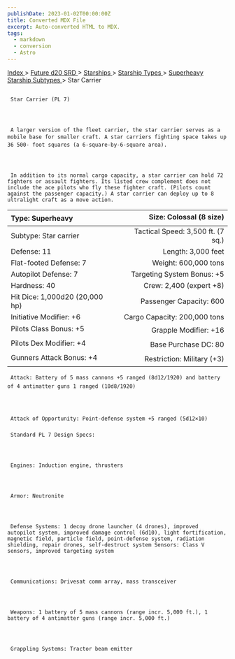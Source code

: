 ```yaml
---
publishDate: 2023-01-02T00:00:00Z
title: Converted MDX File
excerpt: Auto-converted HTML to MDX.
tags:
  - markdown
  - conversion
  - Astro
---
```







[
      Index
     ](-index)
     >
     [
      Future d20 SRD
     ](future-d20-srd-index)
     >
     [
      Starships
     ](future-d20-srd-starships-index)
     >
     [
      Starship Types
     ](future-d20-srd-starships-starship-types-index)
     >
     [
      Superheavy Starship Subtypes
     ](future-d20-srd-starships-starship-types-superheavy-starship-subtypes-index)
     > Star Carrier
    





## 
     Star Carrier (PL 7)
    



     A larger version of the fleet carrier, the star carrier serves as a mobile base for smaller craft. A star carriers fighting space takes up 36 500- foot squares (a 6-square-by-6-square area).
    



     In addition to its normal cargo capacity, a star carrier can hold 72 fighters or assault fighters. Its listed crew complement does not include the ace pilots who fly these fighter craft. (Pilots count against the passenger capacity.) A star carrier can deploy up to 8 ultralight craft as a move action.
    


| Type: Superheavy | Size: Colossal (8 size) |
| :------------------ | --------------------------: |
| Subtype: Star carrier | Tactical Speed: 3,500 ft. (7 sq.) |
| Defense: 11 | Length: 3,000 feet |
| Flat-footed Defense: 7 | Weight: 600,000 tons |
| Autopilot Defense: 7 | Targeting System Bonus: +5 |
| Hardness: 40 | Crew: 2,400 (expert +8) |
| Hit Dice: 1,000d20 (20,000 hp) | Passenger Capacity: 600 |
| Initiative Modifier: +6 | Cargo Capacity: 200,000 tons |
| Pilots Class Bonus: +5 | Grapple Modifier: +16 |
| Pilots Dex Modifier: +4 | Base Purchase DC: 80 |
| Gunners Attack Bonus: +4 | Restriction: Military (+3) |




     Attack: Battery of 5 mass cannons +5 ranged (8d12/1920) and battery of 4 antimatter guns 1 ranged (10d8/1920)
    



     Attack of Opportunity: Point-defense system +5 ranged (5d12×10)
    


### 
     Standard PL 7 Design Specs:
    



     Engines: Induction engine, thrusters
    



     Armor: Neutronite
    



     Defense Systems: 1 decoy drone launcher (4 drones), improved autopilot system, improved damage control (6d10), light fortification, magnetic field, particle field, point-defense system, radiation shielding, repair drones, self-destruct system Sensors: Class V sensors, improved targeting system
    



     Communications: Drivesat comm array, mass transceiver
    



     Weapons: 1 battery of 5 mass cannons (range incr. 5,000 ft.), 1 battery of 4 antimatter guns (range incr. 5,000 ft.)
    



     Grappling Systems: Tractor beam emitter
    




